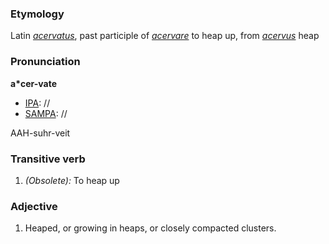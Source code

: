 ===Etymology===
Latin ''[[acervatus]]'', past participle of ''[[acervare]]'' to heap up, from ''[[acervus]]'' heap
===Pronunciation===
'''a*cer-vate'''
*[[IPA]]: //
*[[SAMPA]]: //
AAH-suhr-veit
===Transitive verb===
#''(Obsolete):'' To heap up
===Adjective===
#Heaped, or growing in heaps, or closely compacted clusters.
